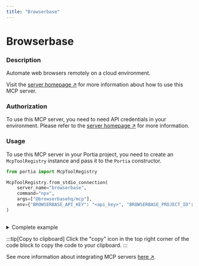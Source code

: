 ```yaml
---
title: "Browserbase"
---
```

<!-- WARNING: This file is auto-generated by generate_tool_docs.py. Do not edit manually. -->


# Browserbase

### Description

Automate web browsers remotely on a cloud environment.

Visit the [server homepage ↗](https://github.com/browserbase/mcp-server-browserbase) for more information about how to use this MCP server.

### Authorization


To use this MCP server, you need to need API credentials in your environment. Please refer to the [server homepage ↗](https://github.com/browserbase/mcp-server-browserbase) for more information.


### Usage

To use this MCP server in your Portia project, you need to create an `McpToolRegistry` instance and pass it to the `Portia` constructor.

```python
from portia import McpToolRegistry

McpToolRegistry.from_stdio_connection(
    server_name="browserbase",
    command="npx",
    args=["@browserbasehq/mcp"],
    env={"BROWSERBASE_API_KEY": "<api_key>", "BROWSERBASE_PROJECT_ID": "<project_id>"},
)
                    
```

<details>
<summary>Complete example</summary>

```python
from portia import McpToolRegistry, Portia, Config

tool_registry = McpToolRegistry.from_stdio_connection(
    server_name="browserbase",
    command="npx",
    args=["@browserbasehq/mcp"],
    env={"BROWSERBASE_API_KEY": "<api_key>", "BROWSERBASE_PROJECT_ID": "<project_id>"},
)
                    

config = Config.from_default()
portia = Portia(config=config, tools=tool_registry)
```

</details>

:::tip[Copy to clipboard]
Click the "copy" icon in the top right corner of the code block to copy the code to your clipboard.
:::

See more information about integrating MCP servers [here ↗](/mcp-servers).

